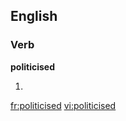 ==English==

===Verb===
'''politicised'''

# {{present participle of|politicise}}

[[fr:politicised]]
[[vi:politicised]]